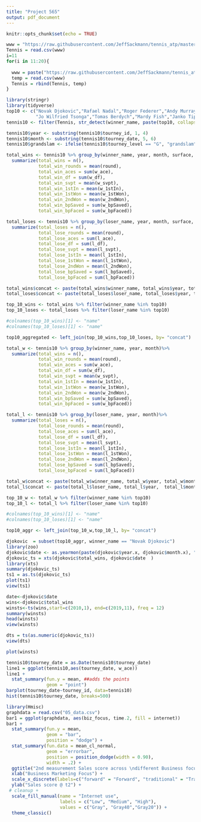 ```yaml
---
title: "Project 565"
output: pdf_document
---
```


```r
knitr::opts_chunk$set(echo = TRUE)
```


```r
www = "https://raw.githubusercontent.com/JeffSackmann/tennis_atp/master/atp_matches_2010.csv"
Tennis = read.csv(www)
i=11
for(i in 11:20){
  
  www = paste("https://raw.githubusercontent.com/JeffSackmann/tennis_atp/master/atp_matches_20",as.character(i),".csv",sep = "")
  temp = read.csv(www)
  Tennis = rbind(Tennis, temp)
}
```

```r
library(stringr)
library(tidyverse)
top10 <- c("Novak Djokovic","Rafael Nadal","Roger Federer","Andy Murray","David Ferrer",
           "Jo Wilfried Tsonga","Tomas Berdych","Mardy Fish","Janko Tipsarevic","Nicolas Almagro")
tennis10 <- filter(Tennis, str_detect(winner_name, paste(top10, collapse="|"))|str_detect(loser_name, paste(top10, collapse="|")))
```

```r
tennis10$year <- substring(tennis10$tourney_id, 1, 4)
tennis10$month <- substring(tennis10$tourney_date, 5, 6)
tennis10$grandslam <- ifelse(tennis10$tourney_level == "G", "grandslam", "non-grandslam")

total_wins <- tennis10 %>% group_by(winner_name, year, month, surface, grandslam)%>%
  summarize(total_wins = n(),
            total_win_rounds = mean(round),
            total_win_aces = sum(w_ace),
            total_win_df = sum(w_df),
            total_win_svpt = mean(w_svpt),
            total_win_1stIn = mean(w_1stIn),
            total_win_1stWon = mean(w_1stWon),
            total_win_2ndWon = mean(w_2ndWon),
            total_win_bpSaved = sum(w_bpSaved),
            total_win_bpFaced = sum(w_bpFaced))

total_loses <- tennis10 %>% group_by(loser_name, year, month, surface, grandslam)%>%
  summarize(total_loses = n(),
            total_lose_rounds = mean(round),
            total_lose_aces = sum(l_ace),
            total_lose_df = sum(l_df),
            total_lose_svpt = mean(l_svpt),
            total_lose_1stIn = mean(l_1stIn),
            total_lose_1stWon = mean(l_1stWon),
            total_lose_2ndWon = mean(l_2ndWon),
            total_lose_bpSaved = sum(l_bpSaved),
            total_lose_bpFaced = sum(l_bpFaced))

total_wins$concat <- paste(total_wins$winner_name, total_wins$year, total_wins$surface, total_wins$grandslam, sep="_")
total_loses$concat <- paste(total_loses$loser_name, total_loses$year, total_loses$surface, total_loses$grandslam, sep="_")

top_10_wins <- total_wins %>% filter(winner_name %in% top10)
top_10_loses <- total_loses %>% filter(loser_name %in% top10)

#colnames(top_10_wins)[1] <- "name"
#colnames(top_10_loses)[1] <- "name"

top10_aggregated <- left_join(top_10_wins,top_10_loses, by= "concat")
```

```r
total_w <- tennis10 %>% group_by(winner_name, year, month)%>%
  summarize(total_wins = n(),
            total_win_rounds = mean(round),
            total_win_aces = sum(w_ace),
            total_win_df = sum(w_df),
            total_win_svpt = mean(w_svpt),
            total_win_1stIn = mean(w_1stIn),
            total_win_1stWon = mean(w_1stWon),
            total_win_2ndWon = mean(w_2ndWon),
            total_win_bpSaved = sum(w_bpSaved),
            total_win_bpFaced = sum(w_bpFaced))

total_l <- tennis10 %>% group_by(loser_name, year, month)%>%
  summarize(total_loses = n(),
            total_lose_rounds = mean(round),
            total_lose_aces = sum(l_ace),
            total_lose_df = sum(l_df),
            total_lose_svpt = mean(l_svpt),
            total_lose_1stIn = mean(l_1stIn),
            total_lose_1stWon = mean(l_1stWon),
            total_lose_2ndWon = mean(l_2ndWon),
            total_lose_bpSaved = sum(l_bpSaved),
            total_lose_bpFaced = sum(l_bpFaced))

total_w$concat <- paste(total_w$winner_name, total_w$year, total_w$month, sep="_")
total_l$concat <- paste(total_l$loser_name, total_l$year,  total_l$month, sep="_")

top_10_w <- total_w %>% filter(winner_name %in% top10)
top_10_l <- total_l %>% filter(loser_name %in% top10)

#colnames(top_10_wins)[1] <- "name"
#colnames(top_10_loses)[1] <- "name"

top10_aggr <- left_join(top_10_w,top_10_l, by= "concat")
```

```r
djokovic  = subset(top10_aggr, winner_name == "Novak Djokovic")
library(zoo)
djokovic$date <- as.yearmon(paste(djokovic$year.x, djokovic$month.x), "%Y %m")
djokovic_ts = xts(djokovic$total_wins, djokovic$date  )
library(xts)
summary(djokovic_ts)
ts1 = as.ts(djokovic_ts)
plot(ts1)
view(ts1)

date<-djokovic$date
wins<-djokovic$total_wins
winsts<-ts(wins,start=c(2010,1), end=c(2019,11), freq = 12)
summary(winsts)
head(winsts)
view(winsts)

dts = ts(as.numeric(djokovic_ts))
view(dts)

plot(winsts)
```

```r
tennis10$tourney_date = as.Date(tennis10$tourney_date)
line1 = ggplot(tennis10,aes(tourney_date, w_ace))
line1 +
  stat_summary(fun.y = mean, ##adds the points
               geom = "point")
barplot(tourney_date~tourney_id, data=tennis10)
hist(tennis10$tourney_date, breaks=500)
```
```r
library(Hmisc)
graphdata = read.csv("05_data.csv")
bar1 = ggplot(graphdata, aes(biz_focus, time.2, fill = internet))
bar1 +
  stat_summary(fun.y = mean,
               geom = "bar",
               position = "dodge") +
  stat_summary(fun.data = mean_cl_normal,
               geom = "errorbar", 
               position = position_dodge(width = 0.90),
               width = .2) +
  ggtitle("2nd measurement Sales score across \ndifferent Business focus & Internet use") +
  xlab("Business Marketing Focus") +
  scale_x_discrete(labels=c("forward" = "Forward", "traditional" = "Traditional")) +
  ylab("Sales score @ t2") + 
 # cleanup +
  scale_fill_manual(name = "Internet use", 
                    labels = c("Low", "Medium", "High"),
                    values = c("Gray", "Gray40","Gray20")) +
  theme_classic()

```

